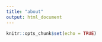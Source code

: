 ```yaml
---
title: "about"
output: html_document
---
```


```r
knitr::opts_chunk$set(echo = TRUE)
```